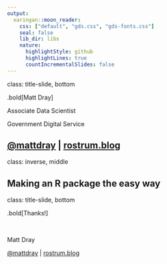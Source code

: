 ```yaml
---
output:
  xaringan::moon_reader:
    css: ["default", "gds.css", "gds-fonts.css"]
    seal: false
    lib_dir: libs
    nature:
      highlightStyle: github
      highlightLines: true
      countIncrementalSlides: false
---
```

class: title-slide, bottom

.bold[Matt Dray]

Associate Data Scientist

Government Digital Service

[@mattdray](https://www.twitter.com/mattdray) | [rostrum.blog](https://rostrum.blog)
---
class: inverse, middle

Making an R package the easy way
---
class: title-slide, bottom

.bold[Thanks!]

<br>

Matt Dray

[@mattdray](https://www.twitter.com/mattdray) | [rostrum.blog](https://rostrum.blog)